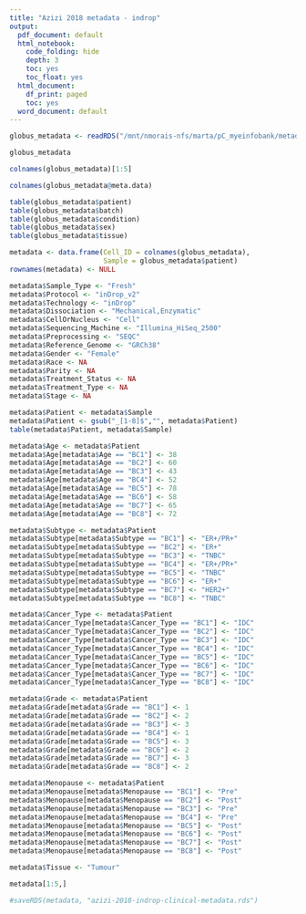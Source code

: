 ```yaml
---
title: "Azizi 2018 metadata - indrop"
output:
  pdf_document: default
  html_notebook:
    code_folding: hide
    depth: 3
    toc: yes
    toc_float: yes
  html_document:
    df_print: paged
    toc: yes
  word_document: default
---
```


```r
globus_metadata <- readRDS("/mnt/nmorais-nfs/marta/pC_myeinfobank/metadata/globus/processed/GSE114725_azizi_indrop.rds")
```

```r
globus_metadata
```

```r
colnames(globus_metadata)[1:5]
```

```r
colnames(globus_metadata@meta.data)
```
```r
table(globus_metadata$patient)
table(globus_metadata$batch)
table(globus_metadata$condition)
table(globus_metadata$sex)
table(globus_metadata$tissue)
```

```r
metadata <- data.frame(Cell_ID = colnames(globus_metadata),
                       Sample = globus_metadata$patient)
rownames(metadata) <- NULL
```

```r
metadata$Sample_Type <- "Fresh"
metadata$Protocol <- "inDrop_v2"
metadata$Technology <- "inDrop"
metadata$Dissociation <- "Mechanical,Enzymatic"
metadata$CellOrNucleus <- "Cell"
metadata$Sequencing_Machine <- "Illumina_HiSeq_2500"
metadata$Preprocessing <- "SEQC"
metadata$Reference_Genome <- "GRCh38"
metadata$Gender <- "Female"
metadata$Race <- NA
metadata$Parity <- NA
metadata$Treatment_Status <- NA
metadata$Treatment_Type <- NA
metadata$Stage <- NA
```

```r
metadata$Patient <- metadata$Sample
metadata$Patient <- gsub("_[1-8]$","", metadata$Patient)
table(metadata$Patient, metadata$Sample)
```

```r
metadata$Age <- metadata$Patient
metadata$Age[metadata$Age == "BC1"] <- 38
metadata$Age[metadata$Age == "BC2"] <- 60
metadata$Age[metadata$Age == "BC3"] <- 43
metadata$Age[metadata$Age == "BC4"] <- 52
metadata$Age[metadata$Age == "BC5"] <- 78
metadata$Age[metadata$Age == "BC6"] <- 58
metadata$Age[metadata$Age == "BC7"] <- 65
metadata$Age[metadata$Age == "BC8"] <- 72
```

```r
metadata$Subtype <- metadata$Patient
metadata$Subtype[metadata$Subtype == "BC1"] <- "ER+/PR+"
metadata$Subtype[metadata$Subtype == "BC2"] <- "ER+"
metadata$Subtype[metadata$Subtype == "BC3"] <- "TNBC"
metadata$Subtype[metadata$Subtype == "BC4"] <- "ER+/PR+"
metadata$Subtype[metadata$Subtype == "BC5"] <- "TNBC"
metadata$Subtype[metadata$Subtype == "BC6"] <- "ER+"
metadata$Subtype[metadata$Subtype == "BC7"] <- "HER2+"
metadata$Subtype[metadata$Subtype == "BC8"] <- "TNBC"
```

```r
metadata$Cancer_Type <- metadata$Patient
metadata$Cancer_Type[metadata$Cancer_Type == "BC1"] <- "IDC"
metadata$Cancer_Type[metadata$Cancer_Type == "BC2"] <- "IDC"
metadata$Cancer_Type[metadata$Cancer_Type == "BC3"] <- "IDC"
metadata$Cancer_Type[metadata$Cancer_Type == "BC4"] <- "IDC"
metadata$Cancer_Type[metadata$Cancer_Type == "BC5"] <- "IDC"
metadata$Cancer_Type[metadata$Cancer_Type == "BC6"] <- "IDC"
metadata$Cancer_Type[metadata$Cancer_Type == "BC7"] <- "IDC"
metadata$Cancer_Type[metadata$Cancer_Type == "BC8"] <- "IDC"
```

```r
metadata$Grade <- metadata$Patient
metadata$Grade[metadata$Grade == "BC1"] <- 1
metadata$Grade[metadata$Grade == "BC2"] <- 2
metadata$Grade[metadata$Grade == "BC3"] <- 3
metadata$Grade[metadata$Grade == "BC4"] <- 1
metadata$Grade[metadata$Grade == "BC5"] <- 3
metadata$Grade[metadata$Grade == "BC6"] <- 2
metadata$Grade[metadata$Grade == "BC7"] <- 3
metadata$Grade[metadata$Grade == "BC8"] <- 2
```

```r
metadata$Menopause <- metadata$Patient
metadata$Menopause[metadata$Menopause == "BC1"] <- "Pre"
metadata$Menopause[metadata$Menopause == "BC2"] <- "Post"
metadata$Menopause[metadata$Menopause == "BC3"] <- "Pre"
metadata$Menopause[metadata$Menopause == "BC4"] <- "Pre"
metadata$Menopause[metadata$Menopause == "BC5"] <- "Post"
metadata$Menopause[metadata$Menopause == "BC6"] <- "Post"
metadata$Menopause[metadata$Menopause == "BC7"] <- "Post"
metadata$Menopause[metadata$Menopause == "BC8"] <- "Post"
```

```r
metadata$Tissue <- "Tumour"
```

```r
metadata[1:5,]
```

```r
#saveRDS(metadata, "azizi-2018-indrop-clinical-metadata.rds")
```






